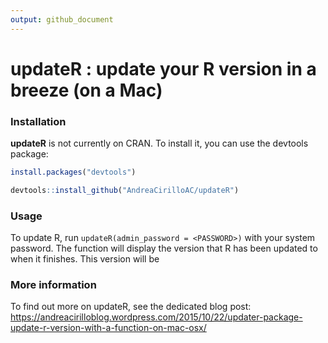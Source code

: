 ```yaml
---
output: github_document
---
```


# updateR : update your R version in a breeze (on a Mac)

### Installation

**updateR** is not currently on CRAN. To install it, you can use the devtools package: 

```r

install.packages("devtools")

devtools::install_github("AndreaCirilloAC/updateR")

```


### Usage

To update R, run `updateR(admin_password = <PASSWORD>)` with your system password. The function will display the version that R has been updated to when it finishes. 
This version will be 

### More information

To find out more on updateR, see the dedicated blog post:
[https://andreacirilloblog.wordpress.com/2015/10/22/updater-package-update-r-version-with-a-function-on-mac-osx/](https://andreacirilloblog.wordpress.com/2015/10/22/updater-package-update-r-version-with-a-function-on-mac-osx/)

